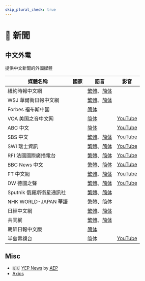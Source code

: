 ```yaml
---
skip_plural_check: true
---
```



# 📰 新聞

## 中文外電

提供中文新聞的外國媒體

| 媒體名稱                 | 國家                 | 語言                                                                                                                                                                             | 影音                                                 |
| ------------------------ | -------------------- | -------------------------------------------------------------------------------------------------------------------------------------------------------------------------------- | ---------------------------------------------------- |
| 紐約時報中文網           | <Country iso="us" /> | [繁體](https://cn.nytimes.com/zh-hant/)、[简体](https://cn.nytimes.com/)                                                                                                         |                                                      |
| WSJ 華爾街日報中文網     | <Country iso="us" /> | [繁體](https://cn.wsj.com/zh-hant/)、[简体](https://cn.wsj.com/)                                                                                                                 |                                                      |
| Forbes 福布斯中国        | <Country iso="us" /> | [简体](https://www.forbeschina.com/)                                                                                                                                             |                                                      |
| VOA 美国之音中文网       | <Country iso="us" /> | [简体](https://www.voachinese.com/)                                                                                                                                              | [YouTube](https://www.youtube.com/@voachinese)       |
| ABC 中文                 | <Country iso="au" /> | [简体](https://www.abc.net.au/chinese/)                                                                                                                                          | [YouTube](https://www.youtube.com/@ABCChinese)       |
| SBS 中文                 | <Country iso="au" /> | [繁體](https://www.sbs.com.au/language/chinese/zh-hant)、[简体](https://www.sbs.com.au/language/chinese/zh-hans)                                                                 | [YouTube](https://www.youtube.com/@sbschinesenews)   |
| SWI 瑞士資訊             | <Country iso="ch" /> | [繁體](https://www.swissinfo.ch/chi/%E7%91%9E%E5%A3%AB%E8%B5%84%E8%AE%AF-%E7%B9%81%E4%BD%93%E4%B8%AD%E6%96%87)、[简体](https://www.swissinfo.ch/chi/)                            | [YouTube](https://www.youtube.com/@SWIswissinfoch)   |
| RFI 法國國際廣播電台     | <Country iso="fr" /> | [繁體](https://www.rfi.fr/tw/)、[简体](https://www.rfi.fr/cn/)                                                                                                                   | [YouTube](https://www.youtube.com/@RFI_Cn)           |
| BBC News 中文            | <Country iso="gb" /> | [繁體](https://www.bbc.com/zhongwen/trad)、[简体](https://www.bbc.com/zhongwen/simp)                                                                                             | [YouTube](https://www.youtube.com/@bbcnewschinese)   |
| FT 中文網                | <Country iso="gb" /> | [繁體](https://big5.ftchinese.com/)、[简体](https://www.ftchinese.com/)                                                                                                          | [YouTube](https://www.youtube.com/@ft608)            |
| DW 德國之聲              | <Country iso="de" /> | [繁體](https://www.dw.com/zh/%E5%9C%A8%E7%BA%BF%E6%8A%A5%E5%AF%BC/s-9058?zhongwen=trad)、[简体](https://www.dw.com/zh/%E5%9C%A8%E7%BA%BF%E6%8A%A5%E5%AF%BC/s-9058?zhongwen=simp) | [YouTube](https://www.youtube.com/@dwchinese)        |
| Sputnik 俄羅斯衛星通訊社 | <Country iso="ru" /> | [繁體](https://big5.sputniknews.cn/)、[简体](https://sputniknews.cn/)                                                                                                            |                                                      |
| NHK WORLD-JAPAN 華語     | <Country iso="jp" /> | [繁體](https://www.nhk.or.jp/nhkworld/zt/)、[简体](https://www.nhk.or.jp/nhkworld/zh/)                                                                                           |                                                      |
| 日經中文網               | <Country iso="jp" /> | [繁體](https://zh.cn.nikkei.com/)、[简体](https://cn.nikkei.com/)                                                                                                                |                                                      |
| 共同網                   | <Country iso="jp" /> | [繁體](https://tchina.kyodonews.net/)、[简体](https://china.kyodonews.net/)                                                                                                      |                                                      |
| 朝鮮日報中文版           | <Country iso="kr" /> | [简体](https://cnnews.chosun.com/)                                                                                                                                               |                                                      |
| 半島電視台               | <Country iso="qa" /> | [简体](https://chinese.aljazeera.net/)                                                                                                                                           | [YouTube](https://www.youtube.com/@AlJazeeraChinese) |

## Misc

- 🇪🇺 [YEP News](https://yepnews.eu/) by [<abbr title="A European Perspective">AEP</abbr>](https://www.europeanperspective.net/)
- [Axios](https://www.axios.com/)
